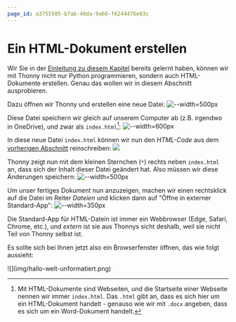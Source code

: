 ```yaml
---
page_id: a3755505-b7ab-40da-9a66-f6244476e83c
---
```



# Ein HTML-Dokument erstellen

Wir Sie in der [Einleitung zu diesem Kapitel](.) bereits gelernt haben, können wir mit Thonny nicht nur Python programmieren, sondern auch HTML-Dokumente erstellen. Genau das wollen wir in diesem Abschnitt ausprobieren.

Dazu öffnen wir Thonny und erstellen eine neue Datei: ![--width=500px](img/thonny-neue-datei.png)

Diese Datei speichern wir gleich auf unserem Computer ab (z.B. irgendwo in OneDrive), und zwar als `index.html`[^1]: ![--width=600px](img/speichern-als-index.html.png)

In diese neue Datei `index.html` können wir nun den _HTML-Code_ aus dem [vorherigen Abschnitt](HTML-Dokument) reinschreiben: ![](img/thonny-hallo-welt-unformatiert.png)

Thonny zeigt nun mit dem kleinen Sternchen (`*`) rechts neben `index.html` an, dass sich der Inhalt dieser Datei geändert hat. Also müssen wir diese Änderungen speichern: ![--width=500px](img/thonny-aenderungen-speichern.png)

Um unser fertiges Dokument nun anzuzeigen, machen wir einen rechtsklick auf die Datei im Reiter _Dateien_ und klicken dann auf "Öffne in externer Standard-App": ![--width=350px](img/thonny-index.html-oeffnen.png)

Die Standard-App für HTML-Datein ist immer ein Webbrowser (Edge, Safari, Chrome, etc.), und _extern_ ist sie aus Thonnys sicht deshalb, weil sie nicht Teil von Thonny selbst ist.

Es sollte sich bei Ihnen jetzt also ein Browserfenster öffnen, das wie folgt aussieht:

<BrowserWindow url="C:\Benutzer\silas\Webseite\index.html">
    ![](img/hallo-welt-unformatiert.png)
</BrowserWindow>

[^1]: Mit HTML-Dokumente sind Webseiten, und die Startseite einer Webseite nennen wir immer `index.html`. Das `.html` gibt an, dass es sich hier um ein HTML-Dokument handelt - genauso wie wir mit `.docx` angeben, dass es sich um ein Word-Dokument handelt.
